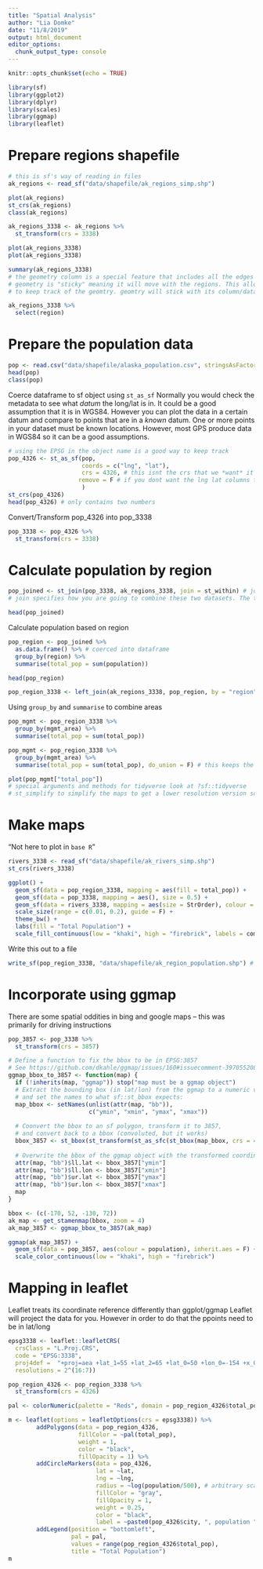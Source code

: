 ```yaml
---
title: "Spatial Analysis"
author: "Lia Domke"
date: "11/8/2019"
output: html_document
editor_options: 
  chunk_output_type: console
---
```


```r
knitr::opts_chunk$set(echo = TRUE)
```

```r
library(sf)
library(ggplot2)
library(dplyr)
library(scales)
library(ggmap)
library(leaflet)
```

# Prepare regions shapefile

```r
# this is sf's way of reading in files
ak_regions <- read_sf("data/shapefile/ak_regions_simp.shp")

plot(ak_regions)
st_crs(ak_regions)
class(ak_regions)
```

```r
ak_regions_3338 <- ak_regions %>% 
  st_transform(crs = 3338)

plot(ak_regions_3338)
plot(ak_regions_3338)
```

```r
summary(ak_regions_3338)
# the geometry column is a special feature that includes all the edges of where to draw the lines of the regions. 
# geometry is "sticky" meaning it will move with the regions. This allows you to do tidyverse operations without having
# to keep track of the geomtry. geomtry will stick with its column/data. This will be the case unless you *explicitly* coerce the data into a dataframe. 
```

```r
ak_regions_3338 %>% 
  select(region)
```

# Prepare the population data

```r
pop <- read.csv("data/shapefile/alaska_population.csv", stringsAsFactors = FALSE)
head(pop)
class(pop)
```

Coerce dataframe to sf object using `st_as_sf`
Normally you would check the metadata to see what *datum* the long/lat is in. It could be a good 
assumption that it is in WGS84. However you can plot the data in a certain datum and compare to points that 
are in a *known* datum. One or more points in your dataset must be known locations. However, most GPS produce data in WGS84 so it can be a good assumptions. 
```r
# using the EPSG in the object name is a good way to keep track 
pop_4326 <- st_as_sf(pop, 
                     coords = c("lng", "lat"),
                     crs = 4326, # this isnt the crs that we *want* it is the crs that we have. 
                    remove = F # if you dont want the lng lat columns to disappear
                     )  
st_crs(pop_4326)
head(pop_4326) # only contains two numbers 
```

Convert/Transform pop_4326 into pop_3338
```r
pop_3338 <- pop_4326 %>% 
  st_transform(crs = 3338) 

```

# Calculate population by region

```r
pop_joined <- st_join(pop_3338, ak_regions_3338, join = st_within) # join is what type of join you're going to do
# join specifies how you are going to combine these two datasets. The type of join depends on what you are interested in doing. Because we're interested in knowing how many points are within the other. Could use st_intersects or st_crosses if you're interested in knowing which polygons intersect with each other and st_crosses where lines cross each other. 

head(pop_joined)
```

Calculate population based on region
```r
pop_region <- pop_joined %>% 
  as.data.frame() %>% # coerced into dataframe
  group_by(region) %>% 
  summarise(total_pop = sum(population))

head(pop_region)
```

```r
pop_region_3338 <- left_join(ak_regions_3338, pop_region, by = "region")

```

Using `group_by` and `summarise` to combine areas
```r
pop_mgmt <- pop_region_3338 %>% 
  group_by(mgmt_area) %>% 
  summarise(total_pop = sum(total_pop))

pop_mgmt <- pop_region_3338 %>% 
  group_by(mgmt_area) %>% 
  summarise(total_pop = sum(total_pop), do_union = F) # this keeps the internal region lines

plot(pop_mgmt["total_pop"])
# special arguments and methods for tidyverse look at ?sf::tidyverse
# st_simplify to simplify the maps to get a lower resolution version so that they dont take forever to plot
```

# Make maps
"Not here to plot in `base R`"
```r
rivers_3338 <- read_sf("data/shapefile/ak_rivers_simp.shp")
st_crs(rivers_3338)
```


```r
ggplot() +
  geom_sf(data = pop_region_3338, mapping = aes(fill = total_pop)) +
  geom_sf(data = pop_3338, mapping = aes(), size = 0.5) +
  geom_sf(data = rivers_3338, mapping = aes(size = StrOrder), colour = "black") +
  scale_size(range = c(0.01, 0.2), guide = F) +
  theme_bw() +
  labs(fill = "Total Population") +
  scale_fill_continuous(low = "khaki", high = "firebrick", labels = comma)

```

Write this out to a file
```r
write_sf(pop_region_3338, "data/shapefile/ak_region_population.shp") # can specify what driver to use
```

# Incorporate using ggmap
There are some spatial oddities in bing and google maps -- this was primarily for driving instructions

```r
pop_3857 <- pop_3338 %>% 
  st_transform(crs = 3857)
```

```r
# Define a function to fix the bbox to be in EPSG:3857
# See https://github.com/dkahle/ggmap/issues/160#issuecomment-397055208
ggmap_bbox_to_3857 <- function(map) {
  if (!inherits(map, "ggmap")) stop("map must be a ggmap object")
  # Extract the bounding box (in lat/lon) from the ggmap to a numeric vector, 
  # and set the names to what sf::st_bbox expects:
  map_bbox <- setNames(unlist(attr(map, "bb")), 
                       c("ymin", "xmin", "ymax", "xmax"))
  
  # Coonvert the bbox to an sf polygon, transform it to 3857, 
  # and convert back to a bbox (convoluted, but it works)
  bbox_3857 <- st_bbox(st_transform(st_as_sfc(st_bbox(map_bbox, crs = 4326)), 3857))
  
  # Overwrite the bbox of the ggmap object with the transformed coordinates 
  attr(map, "bb")$ll.lat <- bbox_3857["ymin"]
  attr(map, "bb")$ll.lon <- bbox_3857["xmin"]
  attr(map, "bb")$ur.lat <- bbox_3857["ymax"]
  attr(map, "bb")$ur.lon <- bbox_3857["xmax"]
  map
}
```

```r
bbox <- (c(-170, 52, -130, 72))
ak_map <- get_stamenmap(bbox, zoom = 4)
ak_map_3857 <- ggmap_bbox_to_3857(ak_map)
```

```r
ggmap(ak_map_3857) +
  geom_sf(data = pop_3857, aes(colour = population), inherit.aes = F) +
  scale_color_continuous(low = "khaki", high = "firebrick")
```

# Mapping in leaflet
Leaflet treats its coordinate reference differently than ggplot/ggmap
Leaflet will project the data for you. However in order to do that the ppoints need to be in lat/long
```r

epsg3338 <- leaflet::leafletCRS(
  crsClass = "L.Proj.CRS",
  code = "EPSG:3338",
  proj4def =  "+proj=aea +lat_1=55 +lat_2=65 +lat_0=50 +lon_0=-154 +x_0=0 +y_0=0 +ellps=GRS80 +towgs84=0,0,0,0,0,0,0 +units=m +no_defs",
  resolutions = 2^(16:7))

```

```r
pop_region_4326 <- pop_region_3338 %>% 
  st_transform(crs = 4326)
```

```r
pal <- colorNumeric(palette = "Reds", domain = pop_region_4326$total_pop)

m <- leaflet(options = leafletOptions(crs = epsg3338)) %>%
        addPolygons(data = pop_region_4326, 
                    fillColor = ~pal(total_pop),
                    weight = 1,
                    color = "black",
                    fillOpacity = 1) %>% 
        addCircleMarkers(data = pop_4326,
                         lat = ~lat,
                         lng = ~lng,
                         radius = ~log(population/500), # arbitrary scaling
                         fillColor = "gray",
                         fillOpacity = 1,
                         weight = 0.25,
                         color = "black",
                         label = ~paste0(pop_4326$city, ", population ", comma(pop_4326$population))) %>%
        addLegend(position = "bottomleft",
                  pal = pal,
                  values = range(pop_region_4326$total_pop),
                  title = "Total Population")
m 
```

